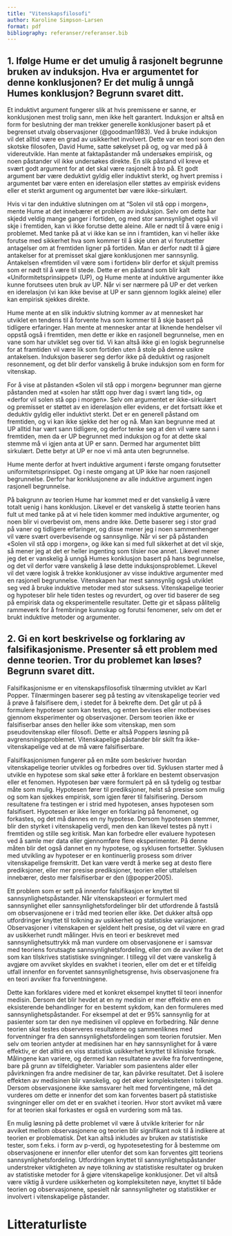 ```yaml
---
title: "Vitenskapsfilosofi"
author: Karoline Simpson-Larsen
format: pdf
bibliography: referanser/referanser.bib
---
```

## 1.	Ifølge Hume er det umulig å rasjonelt begrunne bruken av induksjon. Hva er argumentet for denne konklusjonen? Er det mulig å unngå Humes konklusjon? Begrunn svaret ditt.

Et induktivt argument fungerer slik at hvis premissene er sanne, er konklusjonen mest trolig sann, men ikke helt garantert. Induksjon er altså en form for beslutning der man trekker generelle konklusjoner basert på et begrenset utvalg observasjoner (@goodman1983). Ved å bruke induksjon vil det alltid være en grad av usikkerhet involvert. Dette var en teori som den skotske filosofen, David Hume, satte søkelyset på og, og var med på å videreutvikle. Han mente at faktapåstander må undersøkes empirisk, og noen påstander vil ikke undersøkes direkte. En slik påstand vil kreve et svært godt argument for at det skal være rasjonelt å tro på. Et godt argument bør være deduktivt gyldig eller induktivt sterkt, og hvert premiss i argumentet bør være enten en iderelasjon eller støttes av empirisk evidens eller et sterkt argument og argumentet bør være ikke-sirkulært. 

Hvis vi tar den induktive slutningen om at "Solen vil stå opp i morgen», mente Hume at det innebærer et problem av induksjon. Selv om dette har skjedd veldig mange ganger i fortiden, og med stor sannsynlighet også vil skje i fremtiden, kan vi ikke forutse dette aleine. Alle er nødt til å være enig i problemet. Med tanke på at vi ikke kan se inn i framtiden, kan vi heller ikke forutse med sikkerhet hva som kommer til å skje uten at vi forutsetter antagelser om at fremtiden ligner på fortiden. Man er derfor nødt til å gjøre antakelser for at premisset skal gjøre konklusjonen mer sannsynlig. Antakelsen «fremtiden vil være som i fortiden» blir derfor et skjult premiss som er nødt til å være til stede. Dette er en påstand som blir kalt «Uniformitetsprinsippet» (UP), og Hume mente at induktive argumenter ikke kunne forutsees uten bruk av UP. Når vi ser nærmere på UP er det verken en iderelasjon (vi kan ikke bevise at UP er sann gjennom logikk aleine) eller kan empirisk sjekkes direkte. 


Hume mente at en slik induktiv slutning kommer av at mennesket har utviklet en tendens til å forvente hva som kommer til å skje basert på tidligere erfaringer. Han mente at mennesker antar at liknende hendelser vil oppstå også i fremtiden, men dette er ikke en rasjonell begrunnelse, men en vane som har utviklet seg over tid. Vi kan altså ikke gi en logisk begrunnelse for at framtiden vil være lik som fortiden uten å stole på denne usikre antakelsen. Induksjon baserer seg derfor ikke på deduktivt og rasjonelt resonnement, og det blir derfor vanskelig å bruke induksjon som en form for vitenskap. 

For å vise at påstanden «Solen vil stå opp i morgen» begrunner man gjerne påstanden med at «solen har stått opp hver dag i svært lang tid», og «derfor vil solen stå opp i morgen». Selv om argumentet er ikke-sirkulært og premisset er støttet av en iderelasjon eller evidens, er det fortsatt ikke et deduktiv gyldig eller induktivt sterkt. Det er en generell påstand om fremtiden, og vi kan ikke sjekke det her og nå. Man kan begrunne med at UP alltid har vært sann tidligere, og derfor tenke seg at den vil være sann i fremtiden, men da er UP begrunnet med induksjon og for at dette skal stemme må vi igjen anta at UP er sann. Dermed har argumentet blitt sirkulært. Dette betyr at UP er noe vi må anta uten begrunnelse. 

Hume mente derfor at hvert induktive argument i første omgang forutsetter uniformitetsprinsippet. Og i neste omgang at UP ikke har noen rasjonell begrunnelse. Derfor har konklusjonene av alle induktive argument ingen rasjonell begrunnelse. 

På bakgrunn av teorien Hume har kommet med er det vanskelig å være totalt uenig i hans konklusjon. Likevel er det vanskelig å støtte teorien hans fult ut med tanke på at vi hele tiden kommer med induktive argumenter, og noen blir vi overbevist om, mens andre ikke. Dette baserer seg i stor grad på vaner og tidligere erfaringer, og disse mener jeg i noen sammenhenger vil være svært overbevisende og sannsynlige. Når vi ser på påstanden «Solen vil stå opp i morgen», og ikke kan si med full sikkerhet at det vil skje, så mener jeg at det er heller ingenting som tilsier noe annet. Likevel mener jeg det er vanskelig å unngå Humes konklusjon basert på hans begrunnelse, og det vil derfor være vanskelig å løse dette induksjonsproblemet. Likevel vil det være logisk å trekke konklusjoner av visse induktive argumenter med en rasjonell begrunnelse. Vitenskapen har mest sannsynlig også utviklet seg ved å bruke induktive metoder med stor suksess. Vitenskapelige teorier og hypoteser blir hele tiden testes og revurdert, og over tid baserer de seg på empirisk data og eksperimentelle resultater. Dette gir et såpass pålitelig rammeverk for å frembringe kunnskap og forutsi fenomener, selv om det er brukt induktive metoder og argumenter. 


## 2.	Gi en kort beskrivelse og forklaring av falsifikasjonisme. Presenter så ett problem med denne teorien. Tror du problemet kan løses? Begrunn svaret ditt.

Falsifikasjonisme er en vitenskapsfilosofisk tilnærming utviklet av Karl Popper. Tilnærmingen baserer seg på testing av vitenskapelige teorier ved å prøve å falsifisere dem, i stedet for å bekrefte dem. Det går ut på å formulere hypoteser som kan testes, og enten bevises eller motbevises gjennom eksperimenter og observasjoner. Dersom teorien ikke er falsifiserbar anses den heller ikke som vitenskap, men som pseudovitenskap eller filosofi. Dette er altså Poppers løsning på avgrensningsproblemet. Vitenskapelige påstander blir skilt fra ikke-vitenskapelige ved at de må være falsifiserbare.   

Falsifikasjonismen fungerer på en måte som beskriver hvordan vitenskapelige teorier utvikles og forbedres over tid. Syklusen starter med å utvikle en hypotese som skal søke etter å forklare en bestemt observasjon eller et fenomen. Hypotesen bør være formulert på en så tydelig og testbar måte som mulig. Hypotesen fører til prediksjoner, helst så presise som mulig og som kan sjekkes empirisk, som igjen fører til falsifisering. Dersom resultatene fra testingen er i strid med hypotesen, anses hypotesen som falsifisert. Hypotesen er ikke lenger en forklaring på fenomenet, og forkastes, og det må dannes en ny hypotese. Dersom hypotesen stemmer, blir den styrket i vitenskapelig verdi, men den kan likevel testes på nytt i fremtiden og stille seg kritisk. Man kan forbedre eller evaluere hypotesen ved å samle mer data eller gjennomføre flere eksperimenter. På denne måten blir det også dannet en ny hypotese, og syklusen fortsetter. Syklusen med utvikling av hypoteser er en kontinuerlig prosess som driver vitenskapelige fremskritt. Det kan være verdt å merke seg at desto flere prediksjoner, eller mer presise prediksjoner, teorien eller uttalelsen innebærer, desto mer falsifiserbar er den (@popper2005).


Ett problem som er sett på innenfor falsifikasjon er knyttet til sannsynlighetspåstander. Når vitenskapsteori er formulert med sannsynlighet eller sannsynlighetsfordelinger blir det utfordrende å fastslå om observasjonene er i tråd med teorien eller ikke. Det dukker altså opp utfordringer knyttet til tolkning av usikkerhet og statistiske variasjoner. Observasjoner i vitenskapen er sjeldent helt presise, og det vil være en grad av usikkerhet rundt målinger. Hvis en teori er beskrevet med sannsynlighetsuttrykk må man vurdere om observasjonene er i samsvar med teoriens forutsagte sannsynlighetsfordeling, eller om de avviker fra det som kan tilskrives statistiske svingninger. I tillegg vil det være vanskelig å avgjøre om avviket skyldes en svakhet i teorien, eller om det er et tilfeldig utfall innenfor en forventet sannsynlighetsgrense, hvis observasjonene fra en teori avviker fra forventningene. 

Dette kan forklares videre med et konkret eksempel knyttet til teori innenfor medisin. Dersom det blir hevdet at en ny medisin er mer effektiv enn en eksisterende behandlinger for en bestemt sykdom, kan den formuleres med sannsynlighetspåstander. For eksempel at det er 95% sannsynlig for at pasienter som tar den nye medisinen vil oppleve en forbedring. Når denne teorien skal testes observeres resultatene og sammenliknes med forventninger fra den sannsynlighetsfordelingen som teorien forutsier. Men selv om teorien antyder at medisinen har en høy sannsynlighet for å være effektiv, er det alltid en viss statistisk usikkerhet knyttet til kliniske forsøk. Målingene kan variere, og dermed kan resultatene avvike fra forventingene, bare på grunn av tilfeldigheter. Variabler som pasientens alder eller påvirkningen fra andre medisiner de tar, kan påvirke resultatet. Det å isolere effekten av medisinen blir vanskelig, og det øker kompleksiteten i tolkninga. Dersom observasjonene ikke samsvarer helt med forventingene, må det vurderes om dette er innenfor det som kan forventes basert på statistiske svingninger eller om det er en svakhet i teorien. Hvor stort avviket må være for at teorien skal forkastes er også en vurdering som må tas. 

En mulig løsning på dette problemet vil være å utvikle kriterier for når avviket mellom observasjonene og teorien blir signifikant nok til å indikere at teorien er problematisk. Det kan altså inkludes av bruken av statistiske tester, som f.eks. i form av p-verdi, og hypotesetesting for å bestemme om observasjonene er innenfor eller utenfor det som kan forventes gitt teoriens sannsynlighetsfordeling. Utfordringen knyttet til sannsynlighetspåstander understreker viktigheten av nøye tolkning av statistiske resultater og bruken av statistiske metoder for å gjøre vitenskapelige konklusjoner. Det vil altså være viktig å vurdere usikkerheten og kompleksiteten nøye, knyttet til både teorien og observasjonene, spesielt når sannsynligheter og statistikker er involvert i vitenskapelige påstander. 

# Litteraturliste
